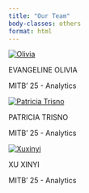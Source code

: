 ```yaml
---
title: "Our Team"
body-classes: others
format: html
---
```


:::::::::::: team-container
::::: profile-card
<a href="https://www.linkedin.com/in/patricia-trisno-93298a216/" target="_blank"> <img src="images/patricia.jpg" alt="Olivia"/> </a>

::: profile-name
EVANGELINE OLIVIA
:::

::: profile-quote
MITB' 25 - Analytics
:::
:::::

::::: profile-card
<a href="https://www.linkedin.com/in/patricia-trisno-93298a216/" target="_blank"> <img src="images/patricia.jpg" alt="Patricia Trisno"/> </a>

::: profile-name
PATRICIA TRISNO
:::

::: profile-quote
MITB' 25 - Analytics
:::
:::::

::::: profile-card
<a href="https://www.linkedin.com/in/patricia-trisno-93298a216/" target="_blank"> <img src="images/patricia.jpg" alt="Xuxinyi"/> </a>

::: profile-name
XU XINYI
:::

::: profile-quote
MITB' 25 - Analytics
:::
:::::
::::::::::::
